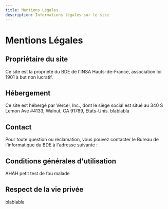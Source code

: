 ```yaml
---
title: Mentions Légales
description: Informations légales sur le site
---
```


# Mentions Légales

## Propriétaire du site

Ce site est la propriété du BDE de l'INSA Hauts-de-France, association loi 1901 à but non lucratif.

## Hébergement

Ce site est hébergé par Vercel, Inc., dont le siège social est situé au 340 S Lemon Ave #4133, Walnut, CA 91789, États-Unis. blablabla

## Contact

Pour toute question ou réclamation, vous pouvez contacter le Bureau de l'informatique du BDE à l'adresse suivante :

## Conditions générales d'utilisation

AHAH petit test de fou malade

## Respect de la vie privée

blablabla
